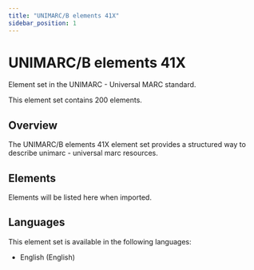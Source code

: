 ```yaml
---
title: "UNIMARC/B elements 41X"
sidebar_position: 1
---
```


# UNIMARC/B elements 41X

Element set in the UNIMARC - Universal MARC standard.

This element set contains 200 elements.

## Overview

The UNIMARC/B elements 41X element set provides a structured way to describe unimarc - universal marc resources.

## Elements

Elements will be listed here when imported.

## Languages

This element set is available in the following languages:
- English (English)
